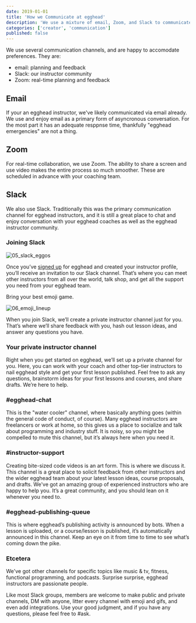 ```yaml
---
date: 2019-01-01
title: 'How we Communicate at egghead'
description: 'We use a mixture of email, Zoom, and Slack to communicate at egghead.'
categories: ['creator', 'communication']
published: false
---
```


We use several communication channels, and are happy to accomodate preferences. They are:

- email: planning and feedback
- Slack: our instructor community
- Zoom: real-time planning and feedback

## Email

If your an egghead instructor, we've likely communicated via email already. We use and enjoy email as a primary form of asyncronous conversation. For the most part it has an adequate resppnse time, thankfully "egghead emergencies" are not a thing.

## Zoom

For real-time collaboration, we use Zoom. The ability to share a screen and use video makes the entire process so much smoother. These are scheduled in advance with your coaching team.

## Slack

We also use Slack. Traditionally this was the primary communication channel for egghead instructors, and it is still a great place to chat and enjoy conversation with your egghead coaches as well as the egghead instructor community.

### Joining Slack

![05_slack_eggos](./images/ch1_s2_joining-slack.png)

Once you’ve [signed up](http://egghead.io/) for egghead and created your instructor profile, you’ll receive an invitation to our Slack channel. That’s where you can meet other instructors from all over the world, talk shop, and get all the support you need from your egghead team.

Bring your best emoji game.

![06_emoji_lineup](./images/ch1_s2_emoji-lineup.png)

When you join Slack, we’ll create a private instructor channel just for you. That’s where we’ll share feedback with you, hash out lesson ideas, and answer any questions you have.

### Your private instructor channel

Right when you get started on egghead, we’ll set up a private channel for you. Here, you can work with your coach and other top-tier instructors to nail egghead style and get your first lesson published. Feel free to ask any questions, brainstorm ideas for your first lessons and courses, and share drafts. We’re here to help.

### #egghead-chat

This is the "water cooler" channel, where basically anything goes (within the general code of conduct, of course). Many egghead instructors are freelancers or work at home, so this gives us a place to socialize and talk about programming and industry stuff. It is noisy, so you might be compelled to mute this channel, but it’s always here when you need it.

### #instructor-support

Creating bite-sized code videos is an art form. This is where we discuss it. This channel is a great place to solicit feedback from other instructors and the wider egghead team about your latest lesson ideas, course proposals, and drafts. We've got an amazing group of experienced instructors who are happy to help you. It’s a great community, and you should lean on it whenever you need to.

### #egghead-publishing-queue

This is where egghead’s publishing activity is announced by bots. When a lesson is uploaded, or a course/lesson is published, it’s automatically announced in this channel. Keep an eye on it from time to time to see what’s coming down the pike.

### Etcetera

We've got other channels for specific topics like music & tv, fitness, functional programming, and podcasts. Surprise surprise, egghead instructors are passionate people.

Like most Slack groups, members are welcome to make public and private channels, DM with anyone, litter every channel with emoji and gifs, and even add integrations. Use your good judgment, and if you have any questions, please feel free to #ask.
